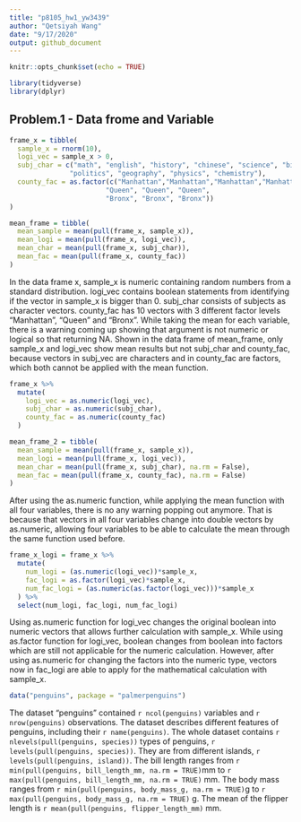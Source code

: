 ```yaml
---
title: "p8105_hw1_yw3439"
author: "Qetsiyah Wang"
date: "9/17/2020"
output: github_document
---
```


```r
knitr::opts_chunk$set(echo = TRUE)

library(tidyverse)
library(dplyr)
```

## Problem.1 - Data frome and Variable
```r

frame_x = tibble(
  sample_x = rnorm(10),
  logi_vec = sample_x > 0,
  subj_char = c("math", "english", "history", "chinese", "science", "biology", 
               "politics", "geography", "physics", "chemistry"),
  county_fac = as.factor(c("Manhattan","Manhattan","Manhattan","Manhattan", 
                        "Queen", "Queen", "Queen",
                        "Bronx", "Bronx", "Bronx"))
)

mean_frame = tibble(
  mean_sample = mean(pull(frame_x, sample_x)),
  mean_logi = mean(pull(frame_x, logi_vec)),
  mean_char = mean(pull(frame_x, subj_char)),
  mean_fac = mean(pull(frame_x, county_fac))
)

```
  In the data frame x, sample_x is numeric containing random numbers from a standard distribution. logi_vec contains boolean statements from identifying if the vector in sample_x is bigger than 0. subj_char consists of subjects as character vectors. county_fac has 10 vectors with 3 different factor levels "Manhattan", "Queen" and "Bronx". While taking the mean for each variable, there is a warning coming up showing that argument is not numeric or logical so that returning NA. Shown in the data frame of mean_frame, only sample_x and logi_vec show mean results but not subj_char and county_fac, because vectors in subj_vec are characters and in county_fac are factors, which both cannot be applied with the mean function.
  
```r

frame_x %>%
  mutate(
    logi_vec = as.numeric(logi_vec),
    subj_char = as.numeric(subj_char),
    county_fac = as.numeric(county_fac)
  )

mean_frame_2 = tibble(
  mean_sample = mean(pull(frame_x, sample_x)),
  mean_logi = mean(pull(frame_x, logi_vec)),
  mean_char = mean(pull(frame_x, subj_char), na.rm = False),
  mean_fac = mean(pull(frame_x, county_fac), na.rm = False)
)

```
  After using the as.numeric function, while applying the mean function with all four variables, there is no any warning popping out anymore. That is because that vectors in all four variables change into double vectors by as.numeric, allowing four variables to be able to calculate the mean through the same function used before.


```r

frame_x_logi = frame_x %>%
  mutate(
    num_logi = (as.numeric(logi_vec))*sample_x,
    fac_logi = as.factor(logi_vec)*sample_x,
    num_fac_logi = (as.numeric(as.factor(logi_vec)))*sample_x
  ) %>%
  select(num_logi, fac_logi, num_fac_logi)

```
  Using as.numeric function for logi_vec changes the original boolean into numeric vectors that allows further calculation with sample_x. While using as.factor function for logi_vec, boolean changes from boolean into factors which are still not applicable for the numeric calculation. However, after using as.numeric for changing the factors into the numeric type, vectors now in fac_logi are able to apply for the mathematical calculation with sample_x.
  
```r

data("penguins", package = "palmerpenguins")

```
  The dataset "penguins" contained `r ncol(penguins)` variables and `r nrow(penguins)` observations. The dataset describes different features of penguins, including their `r name(penguins)`. The whole dataset contains `r nlevels(pull(penguins, species))` types of penguins, `r levels(pull(penguins, species))`. They are from  different islands, `r levels(pull(penguins, island))`. The bill length ranges from `r min(pull(penguins, bill_length_mm, na.rm = TRUE)`mm to `r max(pull(penguins, bill_length_mm, na.rm = TRUE)` mm. The body mass ranges from `r min(pull(penguins, body_mass_g, na.rm = TRUE)`g to `r max(pull(penguins, body_mass_g, na.rm = TRUE)` g. The mean of the flipper length is `r mean(pull(penguins, flipper_length_mm)` mm.
  





